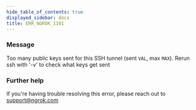 ```yaml
---
hide_table_of_contents: true
displayed_sidebar: docs
title: ERR_NGROK_1101
---
```


### Message

Too many public keys sent for this SSH tunnel (sent `VAL`, max `MAX`).
Rerun ssh with '-v' to check what keys get sent

<ErrorDetails />

### Further help

If you're having trouble resolving this error, please reach out to [support@ngrok.com](mailto:support@ngrok.com?subject=Help%20with%20ERR_NGROK_1101)
